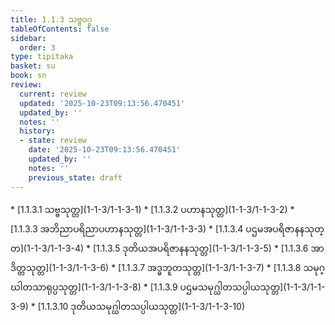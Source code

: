 ```yaml
---
title: 1.1.3 သဗ္ဗဝဂ္ဂ
tableOfContents: false
sidebar:
  order: 3
type: tipitaka
basket: su
book: sn
review:
  current: review
  updated: '2025-10-23T09:13:56.470451'
  updated_by: ''
  notes: ''
  history:
  - state: review
    date: '2025-10-23T09:13:56.470451'
    updated_by: ''
    notes: ''
    previous_state: draft
---
```



<ReviewStatus review={frontmatter.review} showDetails={true} />

<HypothesisAnnotation frontmatter={frontmatter} />

<DynamicBreadcrumb />



<TableOfContents book="sn" section="1.1.3">
* [1.1.3.1 သဗ္ဗသုတ္တ](1-1-3/1-1-3-1)
* [1.1.3.2 ပဟာနသုတ္တ](1-1-3/1-1-3-2)
* [1.1.3.3 အဘိညာပရိညာပဟာနသုတ္တ](1-1-3/1-1-3-3)
* [1.1.3.4 ပဌမအပရိဇာနနသုတ္တ](1-1-3/1-1-3-4)
* [1.1.3.5 ဒုတိယအပရိဇာနနသုတ္တ](1-1-3/1-1-3-5)
* [1.1.3.6 အာဒိတ္တသုတ္တ](1-1-3/1-1-3-6)
* [1.1.3.7 အဒ္ဓဘူတသုတ္တ](1-1-3/1-1-3-7)
* [1.1.3.8 သမုဂ္ဃါတသာရုပ္ပသုတ္တ](1-1-3/1-1-3-8)
* [1.1.3.9 ပဌမသမုဂ္ဃါတသပ္ပါယသုတ္တ](1-1-3/1-1-3-9)
* [1.1.3.10 ဒုတိယသမုဂ္ဃါတသပ္ပါယသုတ္တ](1-1-3/1-1-3-10)
</TableOfContents>